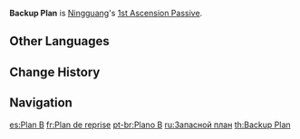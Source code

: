 {{Talent Infobox
|image         = Talent Backup Plan.png
|character     = Ningguang
|type          = 1st Ascension Passive
|info          = When Ningguang is in possession of [[Sparkling Scatter|Star Jades]], her Charged Attack does not consume Stamina.
|utility1      = No Stamina Cost
|utility2      = Charged Attack
}}
'''Backup Plan''' is [[Ningguang]]'s [[1st Ascension Passive]].

==Other Languages==
{{Other Languages
|en      = Backup Plan
|zhs     = 星移势转
|zhs_rm  = Xīngyí Shìzhuǎn
|zht     = 星移勢轉
|zht_rm  = Xīngyí Shìzhuǎn
|zh_tl   = Star's Shift
|ja      = 物換星移
|ja_rm   = Butsukan Sei'i{{Assumed}}
|ja_tl   = Star Shift{{Sino}}
|ko      = 전세역전
|ko_rm   = Jeonseyeokjeon
|ko_tl   = Turn of the tide
|es      = Plan B
|fr      = Plan de reprise
|fr_tl   = Recovery Plan
|ru      = Запасной план
|ru_tl   = Backup Plan
|th      = Backup Plan
|vi      = Vật Đổi Sao Dời
|vi_tl   = Everything Changes
|de      = Ausweichplan
|de_tl   = Evade Plan
|id      = Backup Plan
|pt      = Plano B
|pt_tl   = Plan B
|tr      = Yedek Plan
|tr_tl   = 
|it      = Piano B
|it_tl   = Plan B
}}

==Change History==
{{Change History|1.0}}
{{Clr}}
==Navigation==
{{Talent Navbox|Ningguang}}

[[es:Plan B]]
[[fr:Plan de reprise]]
[[pt-br:Plano B]]
[[ru:Запасной план]]
[[th:Backup Plan]]